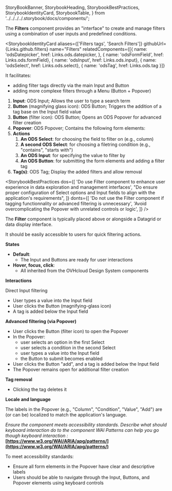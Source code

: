   StoryBookBanner,
  StorybookHeading,
  StorybookBestPractices,
  StorybookIdentityCard,
  StorybookTable,
} from '../../../../.storybook/docs/components/';

<Meta title="Manager UI Kit/Components/Filters/Documentation" />

<StoryBookBanner of={meta} />

The **Filters** component provides an "interface" to create and manage filters using a combination of user inputs and predefined conditions.

<Canvas of={DefaultProps} sourceState="none" />

<StorybookHeading label="Overview" level={2} />

<StorybookIdentityCard
  aliases={['Filters tags', 'Search Filters']}
  githubUrl={Links.github.filters}
  name="Filters"
  relatedComponents={[{ name: 'odsDatepicker', href: Links.ods.datepicker, }, { name: 'odsFormField', href: Links.ods.formField}, {
    name: 'odsInput', href: Links.ods.input}, { name: 'odsSelect', href: Links.ods.select}, { name: 'odsTag', href: Links.ods.tag }]}
>

It facilitates:

- adding filter tags directly via the main Input and Button
- adding more complexe filters through a Menu (Button + Popover)

</StorybookIdentityCard>

<StorybookHeading label="Anatomy" level={2} />

1. **Input**: ODS Input; Allows the user to type a search term
2. **Button** (magnifying glass icon): ODS Button; Triggers the addition of a tag base on the Input field value
3. **Button** (filter icon): ODS Button; Opens an ODS Popover for advanced filter creation
4. **Popover**: ODS Popover; Contains the following form elements:
5. **Actions**
   1. **An ODS Select**: for choosing the field to filter on (e.g., column)
   2. **A second ODS Select**: for choosing a filetring condition (e.g., "contains", "starts with")
   3. **An ODS Input**: for specifying the value to filter by
   4. **An ODS Button**: for submitting the form elements and adding a filter tag
6. **Tag(s)**: ODS Tag; Display the added filters and allow removal

<StorybookHeading label="Usage" level={2} />

<StorybookBestPractices
  dos={[
    'Do use Filter component to enhance user experience in data exploration and management interfaces',
    "Do ensure proper configuration of Select options and Input fields to align with the application's requirements",
  ]}
  donts={[
    'Do not use the Filter component if tagging functionnality or advanced filtering is unnecessary',
    'Avoid overcomplicating the Popover with unrelated controls or logic',
  ]}
/>

<StorybookHeading label="Placement" level={2} />

The **Filter** component is typically placed above or alongside a Datagrid or data display interface.

It should be easily accessible to users for quick filtering actions.

<StorybookHeading label="Behavior" level={2} />

**States**

- **Default**:
  - The Input and Buttons are ready for user interactions
- **Hover, focus, click**:
  - All inherited from the OVHcloud Design System components

**Interactions**

Direct Input filtering

- User types a value into the Input field
- User clicks the Button (magnifying-glass icon)
- A tag is added below the Input field

**Advanced filtering (via Popover)**

- User clicks the Button (filter icon) to open the Popover
- In the Popover:
  - user selects an option in the first Select
  - user selects a condition in the second Select
  - user types a value into the Input field
  - the Button to submit becomes enabled
- User clicks the Button "add", and a tag is added below the Input field
- The Popover remains open for additional filter creation

**Tag removal**

- Clicking the tag deletes it

<StorybookHeading label="Variation" level={2} />

**Locale and language**

The labels in the Popover (e.g., "Column", "Condition", "Value", "Add") are (or can be) localized to match the application's language.

<StorybookHeading label="Accessibility" level={2} />

_Ensure the component meets accessibility standards.
Describe what should keyboard interaction do to the component
WAI Patterns can help you go though keyboard interaction :_ **[https://www.w3.org/WAI/ARIA/apg/patterns/](https://www.w3.org/WAI/ARIA/apg/patterns/)**

To meet accessibility standards:

- Ensure all form elements in the Popover have clear and descriptive labels
- Users should be able to navigate through the Input, Buttons, and Popover elements using keyboard controls
